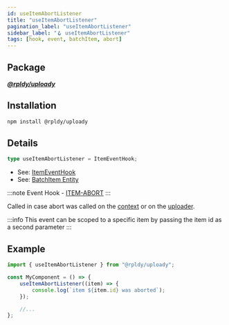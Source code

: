 ```yaml
---
id: useItemAbortListener
title: "useItemAbortListener"
pagination_label: "useItemAbortListener"
sidebar_label: "🪝 useItemAbortListener"
tags: [hook, event, batchItem, abort]
---
```


## Package

**_[@rpldy/uploady](../../packages/rpldy-uploady)_**

## Installation

```bash npm2yarn
npm install @rpldy/uploady
```

## Details

```typescript
type useItemAbortListener = ItemEventHook;
```

- See: [ItemEventHook](../types#itemeventhook)
- See: [BatchItem Entity](../entities#batchitem)

:::note
Event Hook - [ITEM-ABORT](../events#itemAbort)
:::

Called in case abort was called on the [context](../context#abort)
or on the [uploader](../uploader#abort).

:::info
This event can be scoped to a specific item by passing the item id as a second parameter
:::

## Example

```javascript
import { useItemAbortListener } from "@rpldy/uploady";

const MyComponent = () => {
    useItemAbortListener((item) => {
        console.log(`item ${item.id} was aborted`);
    });

    //...
};
```
